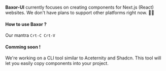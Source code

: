 **Baxor-UI** currently focuses on creating components for Next.js (React) websites. We don't have plans to support other platforms right now. 🚀😊

#### How to use Baxor ?

Our mantra `Crt-C Crt-V`

#### Comming soon !

We're working on a CLI tool similar to Aceternity and Shadcn. This tool will let you easily copy components into your project.